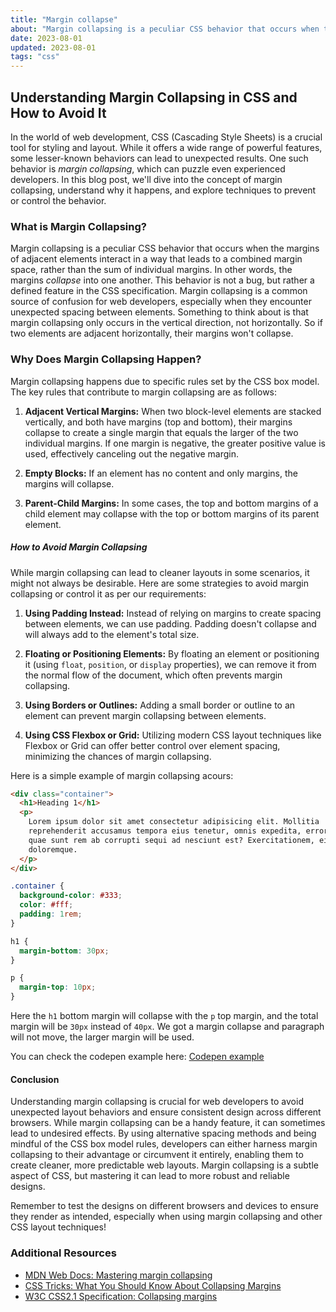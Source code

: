 ```yaml
---
title: "Margin collapse"
about: "Margin collapsing is a peculiar CSS behavior that occurs when the margins of adjacent elements interact in a way that leads to a combined margin space, rather than the sum of individual margins. In other words, the margins collapse into one another. This behavior is not a bug, but rather a defined feature in the CSS specification."
date: 2023-08-01
updated: 2023-08-01
tags: "css"
---
```


## Understanding Margin Collapsing in CSS and How to Avoid It

In the world of web development, CSS (Cascading Style Sheets) is a crucial tool for styling and layout.
While it offers a wide range of powerful features, some lesser-known behaviors can lead to unexpected results.
One such behavior is _margin collapsing_, which can puzzle even experienced developers.
In this blog post, we'll dive into the concept of margin collapsing, understand why it happens, and explore techniques to prevent or control
the behavior.

### What is Margin Collapsing?

Margin collapsing is a peculiar CSS behavior that occurs when the margins of adjacent elements interact in a way that leads to a combined margin space, rather than the sum of individual margins.
In other words, the margins _collapse_ into one another.
This behavior is not a bug, but rather a defined feature in the CSS specification.
Margin collapsing is a common source of confusion for web developers, especially when they encounter unexpected spacing between elements.
Something to think about is that margin collapsing only occurs in the vertical direction, not horizontally.
So if two elements are adjacent horizontally, their margins won't collapse.

### Why Does Margin Collapsing Happen?

Margin collapsing happens due to specific rules set by the CSS box model. The key rules that contribute to margin collapsing are as follows:

1. **Adjacent Vertical Margins:** When two block-level elements are stacked vertically, and both have margins (top and bottom), their margins collapse to create a single margin that equals the larger of the two individual margins. If one margin is negative, the greater positive value is used, effectively canceling out the negative margin.

2. **Empty Blocks:** If an element has no content and only margins, the margins will collapse.

3. **Parent-Child Margins:** In some cases, the top and bottom margins of a child element may collapse with the top or bottom margins of its parent element.

##### How to Avoid Margin Collapsing

While margin collapsing can lead to cleaner layouts in some scenarios, it might not always be desirable. Here are some strategies to avoid margin collapsing or control it as per our requirements:

1. **Using Padding Instead:** Instead of relying on margins to create spacing between elements, we can use padding. Padding doesn't collapse and will always add to the element's total size.

2. **Floating or Positioning Elements:** By floating an element or positioning it (using `float`, `position`, or `display` properties), we can remove it from the normal flow of the document, which often prevents margin collapsing.

3. **Using Borders or Outlines:** Adding a small border or outline to an element can prevent margin collapsing between elements.

4. **Using CSS Flexbox or Grid:** Utilizing modern CSS layout techniques like Flexbox or Grid can offer better control over element spacing, minimizing the chances of margin collapsing.

Here is a simple example of margin collapsing acours:

```html
<div class="container">
  <h1>Heading 1</h1>
  <p>
    Lorem ipsum dolor sit amet consectetur adipisicing elit. Mollitia
    reprehenderit accusamus tempora eius tenetur, omnis expedita, error ratione
    quae sunt rem ab corrupti sequi ad nesciunt est? Exercitationem, eius
    doloremque.
  </p>
</div>
```

```css
.container {
  background-color: #333;
  color: #fff;
  padding: 1rem;
}

h1 {
  margin-bottom: 30px;
}

p {
  margin-top: 10px;
}
```

Here the `h1` bottom margin will collapse with the `p` top margin, and the total margin will be `30px` instead of `40px`.
We got a margin collapse and paragraph will not move, the larger margin will be used.

You can check the codepen example here:
[Codepen example](https://codepen.io/legionista1994/pen/qBQLKZw)

#### Conclusion

Understanding margin collapsing is crucial for web developers to avoid unexpected layout behaviors and ensure consistent design across different browsers.
While margin collapsing can be a handy feature, it can sometimes lead to undesired effects.
By using alternative spacing methods and being mindful of the CSS box model rules, developers can either harness margin collapsing to their advantage or circumvent it entirely, enabling them to create cleaner, more predictable web layouts.
Margin collapsing is a subtle aspect of CSS, but mastering it can lead to more robust and reliable designs.

Remember to test the designs on different browsers and devices to ensure they render as intended, especially when using margin collapsing and other CSS layout techniques!

### Additional Resources

- [MDN Web Docs: Mastering margin collapsing](https://developer.mozilla.org/en-US/docs/Web/CSS/CSS_Box_Model/Mastering_margin_collapsing)
- [CSS Tricks: What You Should Know About Collapsing Margins](https://css-tricks.com/what-you-should-know-about-collapsing-margins/)
- [W3C CSS2.1 Specification: Collapsing margins](https://www.w3.org/TR/CSS21/box.html#collapsing-margins)
